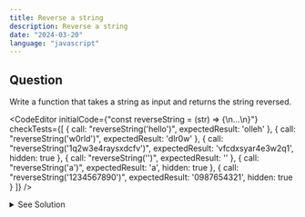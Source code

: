 ```yaml
---
title: Reverse a string
description: Reverse a string
date: "2024-03-20"
language: "javascript"
---
```


## Question
Write a function that takes a string as input and returns the string reversed.

<CodeEditor 
    initialCode={"const reverseString = (str) => {\n...\n}"}
    checkTests={[
        {
        call: "reverseString('hello')",
        expectedResult: 'olleh'
        },
        {
        call: "reverseString('w0rld')",
        expectedResult: 'dlr0w'
        },
        {
        call: "reverseString('1q2w3e4raysxdcfv')",
        expectedResult: 'vfcdxsyar4e3w2q1',
        hidden: true
        },
        {
            call: "reverseString('')",
            expectedResult: ''
        },
        {
            call: "reverseString('a')",
            expectedResult: 'a',
            hidden: true
        },
        {
            call: "reverseString('1234567890')",
            expectedResult: '0987654321',
            hidden: true
        }
        ]}
/>

<details>
  <summary>See Solution</summary>

## Solution
```javascript
const reverseString = (str) => {
    return str.split('').reverse().join('');
}
```

### Explanation
The `split()` method is used to split a string into an array of substrings, and returns the new array.
The `reverse()` method is used to reverse the elements in an array.
The `join()` method is used to join all elements of an array into a string.


### Time Complexity
The time complexity is O(n) because we are iterating through the string once.

</details>
